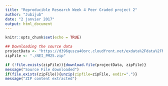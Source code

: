---
title: "Reproducible Research Week 4 Peer Graded project 2"
author: "Jubijub"
date: "2 janvier 2017"
output: html_document
---

```{r setup, include=FALSE}
knitr::opts_chunk$set(echo = TRUE)
```

```{r init}
## Downloading the source data
projectData <- "https://d396qusza40orc.cloudfront.net/exdata%2Fdata%2FNEI_data.zip"
zipFile <- "./NEI_PM25.zip"

if (!file.exists(zipFile)){download.file(projectData, zipFile)}
message("Source File downloaded")
if(file.exists(zipFile)){unzip(zipfile=zipFile, exdir=".")}
message("ZIP content extracted")
```
